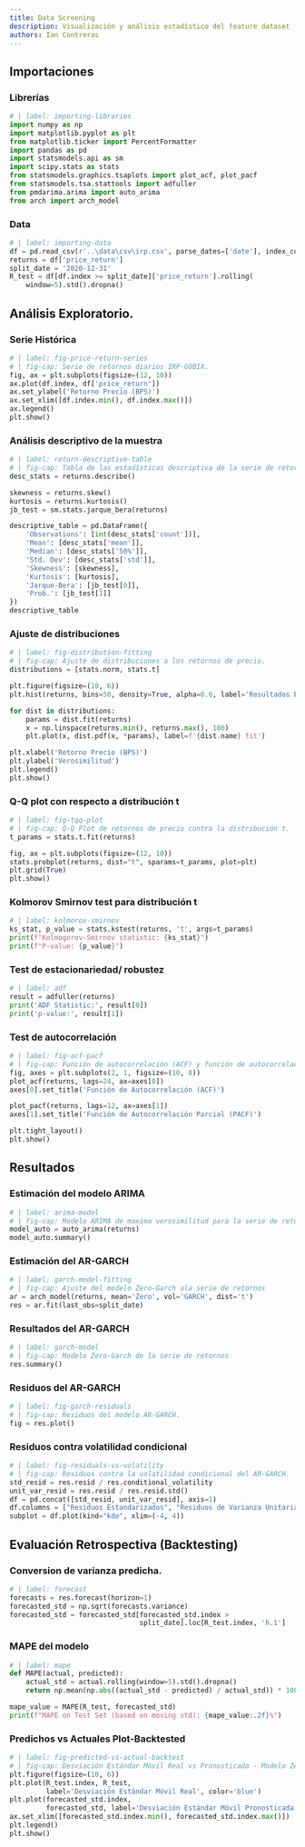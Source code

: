 ```yaml
---
title: Data Screening
description: Visualización y análisis estadístico del feature dataset
authors: Ian Contreras
---
```


## Importaciones

### Librerías
```python
# | label: importing-libraries
import numpy as np
import matplotlib.pyplot as plt
from matplotlib.ticker import PercentFormatter
import pandas as pd
import statsmodels.api as sm
import scipy.stats as stats
from statsmodels.graphics.tsaplots import plot_acf, plot_pacf
from statsmodels.tsa.stattools import adfuller
from pmdarima.arima import auto_arima
from arch import arch_model
```

### Data
```python
# | label: importing-data
df = pd.read_csv(r'..\data\csv\irp.csv', parse_dates=['date'], index_col='date')
returns = df['price_return']
split_date = '2020-12-31'
R_test = df[df.index >= split_date]['price_return'].rolling(
    window=5).std().dropna()
```

## Análisis Exploratorio. 

### Serie Histórica
```python
# | label: fig-price-return-series
# | fig-cap: Serie de retornos diarios IRP-GOBIX.
fig, ax = plt.subplots(figsize=(12, 10))
ax.plot(df.index, df['price_return'])
ax.set_ylabel('Retorno Precio (BPS)')
ax.set_xlim([df.index.min(), df.index.max()])
ax.legend()
plt.show()
```


### Análisis descriptivo de la muestra
```python
# | label: return-descriptive-table
# | fig-cap: Tabla de las estadísticas descriptiva de la serie de retornos
desc_stats = returns.describe()

skewness = returns.skew()
kurtosis = returns.kurtosis()
jb_test = sm.stats.jarque_bera(returns)

descriptive_table = pd.DataFrame({
    'Observations': [int(desc_stats['count'])],
    'Mean': [desc_stats['mean']],
    'Median': [desc_stats['50%']],
    'Std. Dev': [desc_stats['std']],
    'Skewness': [skewness],
    'Kurtosis': [kurtosis],
    'Jarque-Bera': [jb_test[0]],
    'Prob.': [jb_test[1]]
})
descriptive_table
```

### Ajuste de distribuciones
```python
# | label: fig-distribution-fitting
# | fig-cap: Ajuste de distribuciones a los retornos de precio.
distributions = [stats.norm, stats.t]

plt.figure(figsize=(10, 6))
plt.hist(returns, bins=50, density=True, alpha=0.6, label='Resultados Empíricos')

for dist in distributions:
    params = dist.fit(returns)
    x = np.linspace(returns.min(), returns.max(), 100)
    plt.plot(x, dist.pdf(x, *params), label=f'{dist.name} fit')

plt.xlabel('Retorno Precio (BPS)')
plt.ylabel('Verosimilitud')
plt.legend()
plt.show()
```

### Q-Q plot con respecto a distribución t
```python
# | label: fig-tqq-plot
# | fig-cap: Q-Q Plot de retornos de precio contra la distribución t.
t_params = stats.t.fit(returns)

fig, ax = plt.subplots(figsize=(12, 10))
stats.probplot(returns, dist="t", sparams=t_params, plot=plt)
plt.grid(True)
plt.show()
```

### Kolmorov Smirnov test para distribución t
```python
# | label: kolmorov-smirnov
ks_stat, p_value = stats.kstest(returns, 't', args=t_params)
print(f"Kolmogorov-Smirnov statistic: {ks_stat}")
print(f"P-value: {p_value}")
```

### Test de estacionariedad/ robustez
```python
# | label: adf
result = adfuller(returns)
print('ADF Statistic:', result[0])
print('p-value:', result[1])
```

### Test de autocorrelación
```python
# | label: fig-acf-pacf
# | fig-cap: Función de autocorrelación (ACF) y función de autocorrelación parcial (PACF) de los retornos.
fig, axes = plt.subplots(2, 1, figsize=(10, 8))
plot_acf(returns, lags=24, ax=axes[0])
axes[0].set_title('Función de Autocorrelación (ACF)')

plot_pacf(returns, lags=12, ax=axes[1])
axes[1].set_title('Función de Autocorrelación Parcial (PACF)')

plt.tight_layout()
plt.show()
```

## Resultados 
### Estimación del modelo ARIMA 
```python
# | label: arima-model
# | fig-cap: Modelo ARIMA de maxima verosimilitud para la serie de retornos. 
model_auto = auto_arima(returns)
model_auto.summary()
```

### Estimación del AR-GARCH
```python
# | label: garch-model-fitting
# | fig-cap: Ajuste del modelo Zero-Garch ala serie de retornos
ar = arch_model(returns, mean='Zero', vol='GARCH', dist='t')
res = ar.fit(last_obs=split_date)
```

### Resultados del AR-GARCH
```python
# | label: garch-model
# | fig-cap: Modelo Zero-Garch de la serie de retornos
res.summary()
```

### Residuos del AR-GARCH
```python
# | label: fig-garch-residuals
# | fig-cap: Residuos del modelo AR-GARCH.
fig = res.plot()
```

### Residuos contra volatilidad condicional
```python
# | label: fig-residuals-vs-volatility
# | fig-cap: Residuos contra la volatilidad condicional del AR-GARCH.
std_resid = res.resid / res.conditional_volatility
unit_var_resid = res.resid / res.resid.std()
df = pd.concat([std_resid, unit_var_resid], axis=1)
df.columns = ["Residuos Estandarizados", "Residuos de Varianza Unitaria"]
subplot = df.plot(kind="kde", xlim=(-4, 4))
```

## Evaluación Retrospectiva (Backtesting)

### Conversion de varianza predicha. 
```python
# | label: forecast
forecasts = res.forecast(horizon=1)
forecasted_std = np.sqrt(forecasts.variance)
forecasted_std = forecasted_std[forecasted_std.index >
                                split_date].loc[R_test.index, 'h.1']
```

### MAPE del modelo
```python
# | label: mape
def MAPE(actual, predicted):
    actual_std = actual.rolling(window=5).std().dropna()
    return np.mean(np.abs((actual_std - predicted) / actual_std)) * 100

mape_value = MAPE(R_test, forecasted_std)
print(f"MAPE on Test Set (based on moving std): {mape_value:.2f}%")
```

### Predichos vs Actuales Plot-Backtested
```python
# | label: fig-predicted-vs-actual-backtest
# | fig-cap: Desviación Estándar Móvil Real vs Pronosticada - Modelo Zero-GARCH
plt.figure(figsize=(10, 6))
plt.plot(R_test.index, R_test,
         label='Desviación Estándar Móvil Real', color='blue')
plt.plot(forecasted_std.index,
         forecasted_std, label='Desviación Estándar Móvil Pronosticada', color='red', linestyle='--')
ax.set_xlim([forecasted_std.index.min(), forecasted_std.index.max()])
plt.legend()
plt.show()
```
